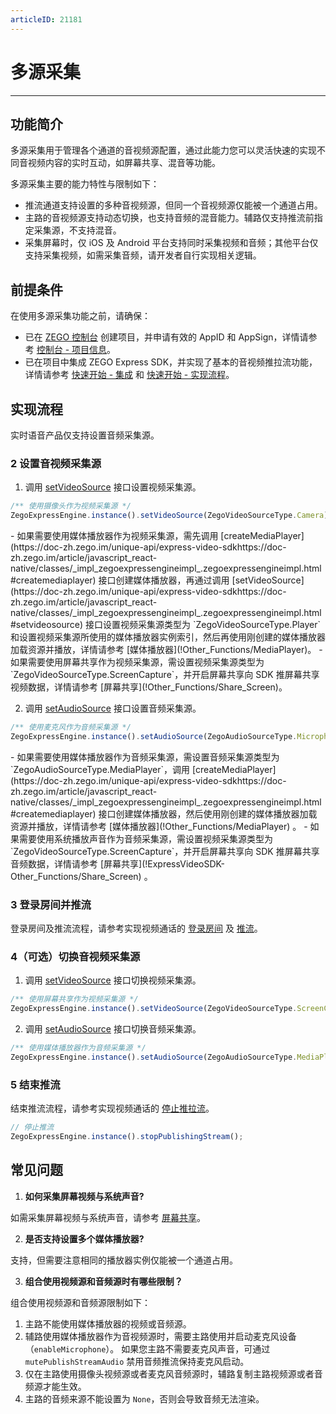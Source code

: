 ```yaml
---
articleID: 21181
---
```

# 多源采集

- - -
## 功能简介

多源采集用于管理各个通道的音视频源配置，通过此能力您可以灵活快速的实现不同音视频内容的实时互动，如屏幕共享、混音等功能。

多源采集主要的能力特性与限制如下：
- 推流通道支持设置的多种音视频源，但同一个音视频源仅能被一个通道占用。
- 主路的音视频源支持动态切换，也支持音频的混音能力。辅路仅支持推流前指定采集源，不支持混音。
- 采集屏幕时，仅 iOS 及 Android 平台支持同时采集视频和音频；其他平台仅支持采集视频，如需采集音频，请开发者自行实现相关逻辑。

## 前提条件

在使用多源采集功能之前，请确保：

- 已在 [ZEGO 控制台](https://console.zego.im) 创建项目，并申请有效的 AppID 和 AppSign，详情请参考 [控制台 - 项目信息](/console/guide-doc2)。
- 已在项目中集成 ZEGO Express SDK，并实现了基本的音视频推拉流功能，详情请参考 [快速开始 - 集成](!Integration/SDK_Integration) 和 [快速开始 - 实现流程](!Integration/Solution_Implementation)。


## 实现流程

<Warning title="注意">
实时语音产品仅支持设置音频采集源。
</Warning>



### 2 设置音视频采集源

1. 调用 [setVideoSource](https://doc-zh.zego.im/unique-api/express-video-sdkhttps://doc-zh.zego.im/article/javascript_react-native/classes/_impl_zegoexpressengineimpl_.zegoexpressengineimpl.html#setvideosource) 接口设置视频采集源。

```javascript
/** 使用摄像头作为视频采集源 */
ZegoExpressEngine.instance().setVideoSource(ZegoVideoSourceType.Camera);
```

<Note title="说明">
- 如果需要使用媒体播放器作为视频采集源，需先调用 [createMediaPlayer](https://doc-zh.zego.im/unique-api/express-video-sdkhttps://doc-zh.zego.im/article/javascript_react-native/classes/_impl_zegoexpressengineimpl_.zegoexpressengineimpl.html#createmediaplayer) 接口创建媒体播放器，再通过调用 [setVideoSource](https://doc-zh.zego.im/unique-api/express-video-sdkhttps://doc-zh.zego.im/article/javascript_react-native/classes/_impl_zegoexpressengineimpl_.zegoexpressengineimpl.html#setvideosource) 接口设置视频采集源类型为 `ZegoVideoSourceType.Player` 和设置视频采集源所使用的媒体播放器实例索引，然后再使用刚创建的媒体播放器加载资源并播放，详情请参考 [媒体播放器](!Other_Functions/MediaPlayer)。
- 如果需要使用屏幕共享作为视频采集源，需设置视频采集源类型为 `ZegoVideoSourceType.ScreenCapture`，并开启屏幕共享向 SDK 推屏幕共享视频数据，详情请参考 [屏幕共享](!Other_Functions/Share_Screen)。
</Note>



2. 调用 [setAudioSource](https://doc-zh.zego.im/unique-api/express-video-sdkhttps://doc-zh.zego.im/article/javascript_react-native/classes/_impl_zegoexpressengineimpl_.zegoexpressengineimpl.html#setaudiosource) 接口设置音频采集源。

```javascript
/** 使用麦克风作为音频采集源 */
ZegoExpressEngine.instance().setAudioSource(ZegoAudioSourceType.Microphone);
```

<Note title="说明">
- 如果需要使用媒体播放器作为音频采集源，需设置音频采集源类型为 `ZegoAudioSourceType.MediaPlayer`，调用 [createMediaPlayer](https://doc-zh.zego.im/unique-api/express-video-sdkhttps://doc-zh.zego.im/article/javascript_react-native/classes/_impl_zegoexpressengineimpl_.zegoexpressengineimpl.html#createmediaplayer) 接口创建媒体播放器，然后使用刚创建的媒体播放器加载资源并播放，详情请参考 [媒体播放器](!Other_Functions/MediaPlayer) 。
- 如果需要使用系统播放声音作为音频采集源，需设置视频采集源类型为 `ZegoVideoSourceType.ScreenCapture`，并开启屏幕共享向 SDK 推屏幕共享音频数据，详情请参考 [屏幕共享](!ExpressVideoSDK-Other_Functions/Share_Screen) 。
</Note>



### 3 登录房间并推流

登录房间及推流流程，请参考实现视频通话的 [登录房间](!Integration/Solution_Implementation#loginRoom) 及 [推流](!Integration/Solution_Implementation#publishingStream)。

### 4（可选）切换音视频采集源

1. 调用 [setVideoSource](https://doc-zh.zego.im/unique-api/express-video-sdkhttps://doc-zh.zego.im/article/javascript_react-native/classes/_impl_zegoexpressengineimpl_.zegoexpressengineimpl.html#setvideosource) 接口切换视频采集源。

```javascript
/** 使用屏幕共享作为视频采集源 */
ZegoExpressEngine.instance().setVideoSource(ZegoVideoSourceType.ScreenCapture);
```

2. 调用 [setAudioSource](https://doc-zh.zego.im/unique-api/express-video-sdkhttps://doc-zh.zego.im/article/javascript_react-native/classes/_impl_zegoexpressengineimpl_.zegoexpressengineimpl.html#setaudiosource) 接口切换音频采集源。

```javascript
/** 使用媒体播放器作为音频采集源 */
ZegoExpressEngine.instance().setAudioSource(ZegoAudioSourceType.MediaPlayer);
```

### 5 结束推流

结束推流流程，请参考实现视频通话的 [停止推拉流](!Integration/Solution_Implementation#stopPublishingStream)。

```javascript
// 停止推流
ZegoExpressEngine.instance().stopPublishingStream();
```


## 常见问题

1. **如何采集屏幕视频与系统声音?**

如需采集屏幕视频与系统声音，请参考 [屏幕共享](!ExpressVideoSDK-Other_Functions/Share_Screen)。

2. **是否支持设置多个媒体播放器?**

支持，但需要注意相同的播放器实例仅能被一个通道占用。

3. **组合使用视频源和音频源时有哪些限制？**

组合使用视频源和音频源限制如下：
1. 主路不能使用媒体播放器的视频或音频源。
2. 辅路使用媒体播放器作为音视频源时，需要主路使用并启动麦克风设备（`enableMicrophone`）。
如果您主路不需要麦克风声音，可通过 `mutePublishStreamAudio` 禁用音频推流保持麦克风启动。
3. 仅在主路使用摄像头视频源或者麦克风音频源时，辅路复制主路视频源或者音频源才能生效。
4. 主路的音频来源不能设置为 `None`，否则会导致音频无法渲染。

